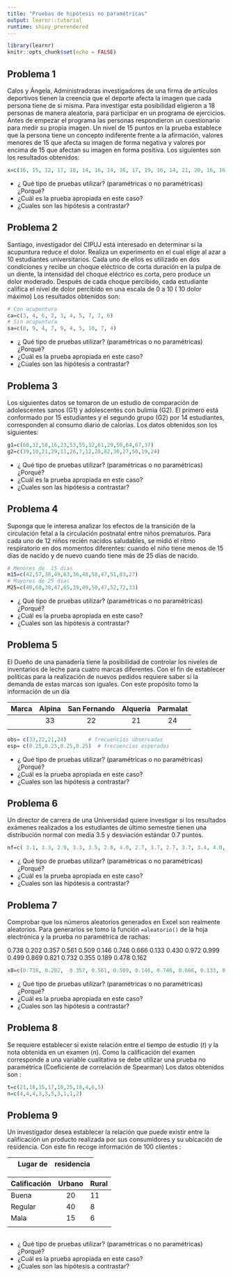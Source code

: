 ```yaml
---
title: "Pruebas de hipótesis no paramétricas"
output: learnr::tutorial
runtime: shiny_prerendered
---
```


```r
library(learnr)
knitr::opts_chunk$set(echo = FALSE)
```



##  Problema 1 

Calos y Ángela, Administradoras investigadores de una firma de artículos deportivos tienen la creencia que el deporte afecta la imagen que cada persona tiene de si misma. Para investigar esta posibilidad eligieron a 18 personas de manera aleatoria, para participar en un programa de ejercicios. Antes de empezar el programa las personas respondieron un cuestionario para medir su propia imagen. Un nivel de 15 puntos en la prueba establece que la persona tiene un concepto indiferente frente a la afirmación, valores menores de 15 que afecta su imagen de forma negativa y valores por encima de 15 que afectan su imagen en forma positiva. Los siguientes son los resultados obtenidos: 

```r

x=c(16, 15, 12, 17, 18, 14, 16, 14, 16, 17, 19, 16, 14, 21, 20, 16, 16, 16)

```

+ ¿ Qué tipo de pruebas utilizar? (paramétricas o no paramétricas) ¿Porqué?
+ ¿Cuál es la prueba apropiada en este caso?
+ ¿Cuales son las hipótesis a contrastar?

## Problema 2 

Santiago, investigador del CIPUJ  está interesado en determinar si la acupuntura reduce el dolor. Realiza un experimento en el cual elige al azar a 10 estudiantes universitarios. Cada uno de ellos es utilizado en dos condiciones  y recibe un choque eléctrico de corta duración en la pulpa de un diente, la intensidad del choque eléctrico es corta, pero produce un dolor moderado. Después de cada choque percibido, cada estudiante califica el nivel de dolor percibido en una escala de 0 a 10 ( 10 dolor máximo) Los resultados obtenidos son: 

```r
# Con acupuntura
ca=c(3, 4, 6, 2, 3, 4, 5, 7, 7, 6)
# Sin acupuntura
sa=c(8, 9, 4, 7, 9, 4, 5, 10, 7, 4)
```


+ ¿ Qué tipo de pruebas utilizar? (paramétricas o no paramétricas) ¿Porqué?
+ ¿Cuál es la prueba apropiada en este caso?
+ ¿Cuales son las hipótesis a contrastar?

##  Problema 3 

Los siguientes datos se tomaron de un estudio de comparación de adolescentes sanos (G1)  y adolescentes con bulimia (G2).  El primero está conformado por 15 estudiantes y el segundo grupo (G2) por 14 estudiantes, corresponden al consumo diario de calorías.   Los datos obtenidos son los siguientes:

```r

g1=c(68,32,58,16,23,53,55,32,61,29,50,64,67,37)
g2=c(39,10,21,29,11,26,7,12,28,82,30,27,50,19,24)
```

+ ¿ Qué tipo de pruebas utilizar? (paramétricas o no paramétricas) ¿Porqué?
+ ¿Cuál es la prueba apropiada en este caso?
+ ¿Cuales son las hipótesis a contrastar?

## Problema 4 


Suponga que le interesa analizar los efectos de la transición de la circulación fetal a la circulación postnatal entre niños prematuros. Para cada uno de 12 niños recién nacidos saludables, se midió el ritmo respiratorio en dos momentos diferentes: cuando el niño tiene menos de 15 días de nacido y de nuevo cuando tiene más de 25 días de nacido.

```r
# Menores de  15 dias
m15=c(42,57,38,49,63,36,48,58,47,51,83,27)
# Mayores de 25 dias
M25=c(40,60,38,47,65,39,49,50,47,52,72,33)
```

+ ¿ Qué tipo de pruebas utilizar? (paramétricas o no paramétricas) ¿Porqué?
+ ¿Cuál es la prueba apropiada en este caso?
+ ¿Cuales son las hipótesis a contrastar?

## Problema 5

El Dueño de una panadería tiene la posibilidad de controlar los niveles de inventarios de leche  para cuatro marcas diferentes. Con el fin de establecer políticas para la realización de nuevos pedidos requiere saber si la demanda de estas marcas son iguales.  Con este propósito tomo la información de un día

| Marca            |  Alpina  |San Fernando | Alqueria | Parmalat |
|:-----------------|:--------:|:-----------:|:--------:|:--------:|
|                  |  33      |  22         |  21      |  24      | 
|                  |          |             |          |          |

```r
obs= c(33,22,21,24)       # frecuencias observadas
esp= c(0.25,0.25,0.25,0.25)  # frecuencias esperadas

```

+ ¿ Qué tipo de pruebas utilizar? (paramétricas o no paramétricas) ¿Porqué?
+ ¿Cuál es la prueba apropiada en este caso?
+ ¿Cuales son las hipótesis a contrastar?

##  Problema 6 

Un director de carrera de una Universidad  quiere investigar si los resultados exámenes realizados a los estudiantes de último semestre tienen una distribución normal con media 3.5 y desviación estándar 0.7 puntos.

```r
nf=c( 3.1, 3.3, 2.9, 3.3, 3.5, 2.8, 4.0, 2.7, 3.7, 2.7, 3.7, 3.4, 4.0, 4.4, 2.9, 4.0, 4.5, 3.5, 3.1, 4.5, 3.9, 3.7, 2.9, 4.7, 4.4, 2.7, 3.4, 2.8, 3.0, 2.9, 4.1, 3.7, 4.4, 3.0, 3.5, 2.4, 3.8, 2.2, 1.4, 3.4)

```


+ ¿ Qué tipo de pruebas utilizar? (paramétricas o no paramétricas) ¿Porqué?
+ ¿Cuál es la prueba apropiada en este caso?
+ ¿Cuales son las hipótesis a contrastar?


## Problema 7 

Comprobar que los números aleatorios generados en Excel son realmente aleatorios.  Para generarlos se tomo la función `=aleatorio()` de la hoja electrónica y la prueba no paramétrica de rachas: 

0.738   0.202   0.357   0.561   0.509   0.146   0.746   0.666  0.133   0.430   0.972   0.999   0.499   0.869   0.821   0.732   0.355   0.189   0.478   0.162

```r
x8=c(0.738, 0.202,  0.357, 0.561, 0.509, 0.146, 0.746, 0.666, 0.133, 0.430, 0.972, 0.999, 0.499, 0.869, 0.821, 0.732, 0.355,  0.189, 0.478, 0.162)
```

+ ¿ Qué tipo de pruebas utilizar? (paramétricas o no paramétricas) ¿Porqué?
+ ¿Cuál es la prueba apropiada en este caso?
+ ¿Cuales son las hipótesis a contrastar?


## Problema 8

Se requiere establecer si existe relación entre el tiempo de estudio ($t$) y la nota obtenida en un examen ($n$). Como la calificación del examen corresponde a una variable cualitativa se debe utilizar una prueba no paramétrica (Coeficiente de correlación de Spearman) Los datos obtenidos son : 

```r
t=c(21,18,15,17,18,25,18,4,6,5)
n=c(4,4,4,3,3,5,3,1,1,2)
```


## Problema 9


Un investigador desea establecer la relación que puede existir entre la calificación un producto realizada por sus consumidores y su ubicación de residencia. Con este fin recoge información de 100 clientes :

|                |Lugar de    |residencia |
|:---------------|-----------:|:-----------|

| Calificación   |  Urbano    |  Rural     | 
|:---------------|:----------:|:-----------|
| Buena          |      20    |     11     |     
| Regular        |      40    |      8     |
| Mala           |      15    |      6     |
|                |            |            |



```r


```

+ ¿ Qué tipo de pruebas utilizar? (paramétricas o no paramétricas) ¿Porqué?
+ ¿Cuál es la prueba apropiada en este caso?
+ ¿Cuales son las hipótesis a contrastar?




